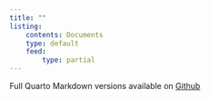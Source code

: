 ```yaml
---
title: ""
listing: 
    contents: Documents
    type: default
    feed:
        type: partial
---
```


Full Quarto Markdown versions available on [Github](https://github.com/iamdavecampbell/data-set-acquisition)

